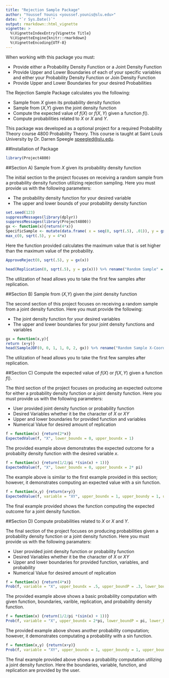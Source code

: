 ```yaml
---
title: "Rejection Sample Package"
author: "Youssef Younis <youssef.younis@slu.edu>"
date: "`r Sys.Date()`"
output: rmarkdown::html_vignette
vignette: >
  %\VignetteIndexEntry{Vignette Title}
  %\VignetteEngine{knitr::rmarkdown}
  %\VignetteEncoding{UTF-8}
---
```


When working with this package you must:

- Provide either a Probability Density Function or a Joint Density Function
- Provide Upper and Lower Boundaries of each of your specific variables and either your Probability Density Function or Join Density Function
- Provide Upper and Lower Boundaries for your desired Probabilities

The Rejection Sample Package calculates you the following:

- Sample from $X$ given its probability density function
- Sample from ($X$,$Y$) given the joint density function
- Compute the expected value of $f(X)$ or $f(X,Y)$ given a function $f()$.
- Compute probabilities related to $X$ or $X$ and $Y$.

This package was developed as a optional project for a required Probability Theory course 4800 Probability Theory. This course is taught at Saint Louis University by Dr. Darren Speegle <speegled@slu.edu>.

##Installation of Package

```r
library(Project4800)
```


##Section A) Sample from $X$ given its probability density function

The initial section to the project focuses on receiving a random sample from a probability density function utilizing rejection sampling. Here you must provide us with the following parameters:

- The probability density function for your desired variable
- The upper and lower bounds of your probability density function

```r
set.seed(123)
suppressMessages(library(dplyr))
suppressMessages(library(Project4800))
gx <- function(x){return(4*x)}
SpecificSample <- mutate(data.frame( x = seq(0, sqrt(.5), .01)), y = gx(x))
max_c(0, sqrt(.5), y = 4*x)
```

Here the function provided calculates the maximum value that is set higher than the maximum value of the probability.

```r
ApproveReject(0, sqrt(.5), y = gx(x))
```

```r
head(Replication(0, sqrt(.5), y = gx(x))) %>% rename("Random Sample" = "x")
```

The utilization of head allows you to take the first few samples after replication. 

##Section B) Sample from ($X$,$Y$) given the joint density function

The second section of this project focuses on receiving a random sample from a joint density function. Here you must provide the following:

  - The joint density function for your desired variables
  - The upper and lower boundaries for your joint density functions and variables
  
```r
gx = function(x,y){
return (x+y)}
head(SampleJDF(0, 0, 1, 1, 0, 2, gx)) %>% rename("Random Sample X-Coordinate" = "x", "Random Sample Y-Coordinate" = "y")
```

The utilization of head allows you to take the first few samples after replication. 

##Section C) Compute the expected value of $f(X)$ or $f(X,Y)$ given a function $f()$.

The third section of the project focuses on producing an expected outcome for either a probability density function or a joint density function. Here you must provide us with the following parameters:

- User provided joint density function or probability function
- Desired Variables whether it be the character of $X$ or $XY$
- Upper and lower boundaries for provided function and variables
- Numerical Value for desired amount of replication

```r
f = function(x) {return(2*x)}
ExpectedValue(f, "X", lower_boundx = 0, upper_boundx = 1)
```

The provided example above demonstrates the expected outcome for a probabilty density function with the desired variable $x$.

```r
f = function(x) {return(1/2/pi *(sin(x) + 1))}
ExpectedValue(f, "X", lower_boundx = 0, upper_boundx = 2* pi)
```

The example above is similar to the first example provided in this section; however, it demonstrates computing an expected value with a sin function.

```r
f = function(x,y) {return(x+y)}
ExpectedValue(f, variable = "XY", upper_boundx = 1, upper_boundy = 1, upper_boundF = 2, lower_boundx = 0, lower_boundy = 0, lower_boundF = 0)
```

The final example provided shows the function computing the expected outcome for a joint density function.

##Section D) Compute probabilities related to $X$ or $X$ and $Y$.

The final section of the project focuses on producing probabilities given a probability density function or a joint density function. Here you must provide us with the following paramaters:

- User provided joint density function or probability function
- Desired Variables whether it be the character of $X$ or $XY$
- Upper and lower boundaries for provided function, variables, and probability
- Numerical Value for desired amount of replication

```r
f = function(x) {return(4*x)}
Prob(f, variable = "X", upper_boundx = .5, upper_boundP = .3, lower_boundx = 0, lower_boundP = 0, Rep = 10000)
```

The provided example above shows a basic probability computation with given function, boundaries, varible, replication, and probability density function.

```r
f = function(x) {return(1/2/pi *(sin(x) + 1))}
Prob(f, variable = "X", upper_boundx = 2*pi, lower_boundP = pi, lower_boundx = 0, Rep = 10000)
```

The provided example above shows another probability computation; however, it demonstrates computating a probability with a sin function.

```r
f = function(x,y) {return(x+y)}
Prob(f, variable = "XY", upper_boundx = 1, upper_boundy = 1, upper_boundF = 2, upper_boundP = .3, lower_boundx = 0, lower_boundy = 0, lower_boundP = 0, lower_boundF = 0, Rep = 10000)
```

The final example provided above shows a probability computation utilizing a joint density function. Here the boundaries, variable, function, and replication are provided by the user.
